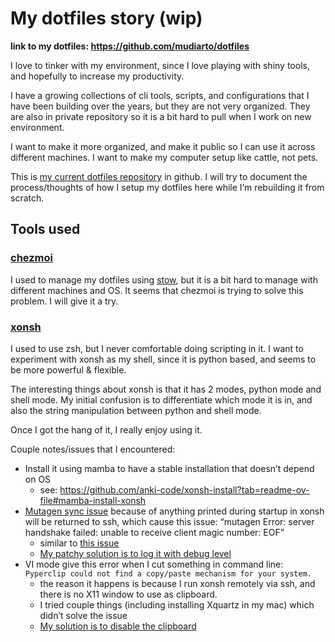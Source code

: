 # My dotfiles story (wip)

**link to my dotfiles: <https://github.com/mudiarto/dotfiles>**

I love to tinker with my environment, since I love playing with shiny tools,
and hopefully to increase my productivity.

I have a growing collections of cli tools, scripts, and configurations that I
have been building over the years, but they are not very organized. They are
also in private repository so it is a bit hard to pull when I work on new 
environment.

I want to make it more organized, and make it public so I can use it across
different machines. I want to make my computer setup like cattle, not pets.

This is [my current dotfiles repository](https://github.com/mudiarto/dotfiles) 
in github. I will try to document the process/thoughts of how I setup my
dotfiles here while I'm rebuilding it from scratch.

## Tools used

### [chezmoi](https://www.chezmoi.io/)

I used to manage my dotfiles using [stow](https://www.gnu.org/software/stow/),
but it is a bit hard to manage with different machines and OS. It seems that
chezmoi is trying to solve this problem. I will give it a try.

### [xonsh](https://xon.sh/) 

I used to use zsh, but I never comfortable doing scripting in it. I want to 
experiment with xonsh as my shell, since it is python based, and seems to be
more powerful & flexible.

The interesting things about xonsh is that it has 2 modes, python mode and 
shell mode. My initial confusion is to differentiate which mode it is in,
and also the string manipulation between python and shell mode.

Once I got the hang of it, I really enjoy using it.

Couple notes/issues that I encountered:

- Install it using mamba to have a stable installation that doesn't depend on OS
  - see: <https://github.com/anki-code/xonsh-install?tab=readme-ov-file#mamba-install-xonsh>
- [Mutagen sync issue]()
  because of anything printed during startup in xonsh will be returned to ssh, which cause this issue:
  "mutagen Error: server handshake failed: unable to receive client magic number: EOF"
  - similar to [this issue](https://github.com/mutagen-io/mutagen/issues/333)
  - [My patchy solution is to log it with debug level](https://github.com/mudiarto/dotfiles/blob/f91660e058014983746425ed0170dba1a5056e03/dot_config/xonsh/rc.xsh#L11C1-L16C88)
- VI mode give this error when I cut something in command line:
  `Pyperclip could not find a copy/paste mechanism for your system.`
  - the reason it happens is because I run xonsh remotely via ssh, and there is no X11 window to use as clipboard.
  - I tried couple things (including installing Xquartz in my mac) which didn't solve the issue
  - [My solution is to disable the clipboard](https://github.com/mudiarto/dotfiles/blob/f91660e058014983746425ed0170dba1a5056e03/dot_xonshrc#L29-L41)





